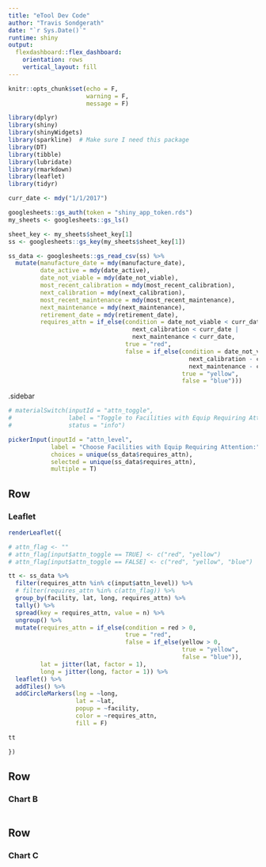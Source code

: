 ```yaml
---
title: "eTool Dev Code"
author: "Travis Sondgerath"
date: "`r Sys.Date()`"
runtime: shiny
output: 
  flexdashboard::flex_dashboard:
    orientation: rows
    vertical_layout: fill
---
```


```r
knitr::opts_chunk$set(echo = F,
                      warning = F,
                      message = F)

library(dplyr)
library(shiny)
library(shinyWidgets)
library(sparkline)  # Make sure I need this package
library(DT)
library(tibble)
library(lubridate)
library(rmarkdown)
library(leaflet)
library(tidyr)

curr_date <- mdy("1/1/2017")

googlesheets::gs_auth(token = "shiny_app_token.rds")
my_sheets <- googlesheets::gs_ls()

sheet_key <- my_sheets$sheet_key[1]
ss <- googlesheets::gs_key(my_sheets$sheet_key[1])

ss_data <- googlesheets::gs_read_csv(ss) %>% 
  mutate(manufacture_date = mdy(manufacture_date),
         date_active = mdy(date_active),
         date_not_viable = mdy(date_not_viable),
         most_recent_calibration = mdy(most_recent_calibration),
         next_calibration = mdy(next_calibration),
         most_recent_maintenance = mdy(most_recent_maintenance),
         next_maintenance = mdy(next_maintenance),
         retirement_date = mdy(retirement_date),
         requires_attn = if_else(condition = date_not_viable < curr_date |
                                   next_calibration < curr_date |
                                   next_maintenance < curr_date,
                                 true = "red",
                                 false = if_else(condition = date_not_viable - curr_date < 10 |
                                                   next_calibration - curr_date < 10 |
                                                   next_maintenance - curr_date < 10,
                                                 true = "yellow",
                                                 false = "blue")))
```

{.sidebar}

```r

# materialSwitch(inputId = "attn_toggle",
#                label = "Toggle to Facilities with Equip Requiring Attention:",
#                status = "info")

pickerInput(inputId = "attn_level",
            label = "Choose Facilities with Equip Requiring Attention:",
            choices = unique(ss_data$requires_attn),
            selected = unique(ss_data$requires_attn),
            multiple = T)

```

Row {data-height=650}
-----------------------------------------------------------------------

### Leaflet

```r

renderLeaflet({

# attn_flag <- ""
# attn_flag[input$attn_toggle == TRUE] <- c("red", "yellow")
# attn_flag[input$attn_toggle == FALSE] <- c("red", "yellow", "blue")

tt <- ss_data %>% 
  filter(requires_attn %in% c(input$attn_level)) %>% 
  # filter(requires_attn %in% c(attn_flag)) %>% 
  group_by(facility, lat, long, requires_attn) %>% 
  tally() %>% 
  spread(key = requires_attn, value = n) %>% 
  ungroup() %>% 
  mutate(requires_attn = if_else(condition = red > 0,
                                 true = "red",
                                 false = if_else(yellow > 0,
                                                 true = "yellow",
                                                 false = "blue")),
         lat = jitter(lat, factor = 1),
         long = jitter(long, factor = 1)) %>% 
  leaflet() %>% 
  addTiles() %>%
  addCircleMarkers(lng = ~long, 
                   lat = ~lat, 
                   popup = ~facility,
                   color = ~requires_attn,
                   fill = F)

tt

})
```

Row {.tabset .tabset-fade data-height=350}
-----------------------------------------------------------------------

### Chart B

```r

```

Row {data-height=350}
-----------------------------------------------------------------------

### Chart C

```r

```
